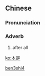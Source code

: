 ==Chinese==
{{zh-forms}}

===Pronunciation===
{{zh-pron
|m=běnshì
|cat=adv
}}

===Adverb===
{{zh-adv}}

# {{lb|zh|literary}} after all

[[Category:Mandarin literary terms|ben3shi4]]

[[ko:本是]]